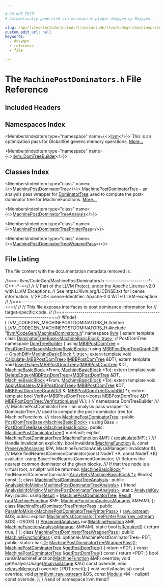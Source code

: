 ```yaml
---

# DO NOT EDIT!
# Automatically generated via docusaurus-plugin-doxygen by Doxygen.

slug: /api/files/include/include/llvm/include/llvm/codegen/machinepostdominators-h
custom_edit_url: null
keywords:
  - doxygen
  - reference
  - file

---
```





# The `MachinePostDominators.h` File Reference

<DoxygenPage pluginConfig={pluginConfig}>



## Included Headers

<IncludesList>
<IncludesListItem
  filePath="llvm/CodeGen/MachineDominators.h"
  permalink="/docs/api/files/include/include/llvm/include/llvm/codegen/machinedominators-h"
  isLocal="true" />
</IncludesList>

## Namespaces Index

<MembersIndex>

<MembersIndexItem
  type="namespace"
  name={<><a href="/docs/api/namespaces/llvm">llvm</a></>}>
This is an optimization pass for GlobalISel generic memory operations. <a href="/docs/api/namespaces/llvm/#details">More...</a>
</MembersIndexItem>

<MembersIndexItem
  type="namespace"
  name={<><a href="/docs/api/namespaces/llvm/domtreebuilder">llvm::DomTreeBuilder</a></>}>
</MembersIndexItem>

</MembersIndex>

## Classes Index

<MembersIndex>

<MembersIndexItem
  type="class"
  name={<><a href="/docs/api/classes/llvm/machinepostdominatortree">MachinePostDominatorTree</a></>}>
<a href="/docs/api/classes/llvm/machinepostdominatortree">MachinePostDominatorTree</a> - an analysis pass wrapper for <a href="/docs/api/classes/llvm/dominatortree">DominatorTree</a> used to compute the post-dominator tree for MachineFunctions. <a href="/docs/api/classes/llvm/machinepostdominatortree/#details">More...</a>
</MembersIndexItem>

<MembersIndexItem
  type="class"
  name={<><a href="/docs/api/classes/llvm/machinepostdominatortreeanalysis">MachinePostDominatorTreeAnalysis</a></>}>
</MembersIndexItem>

<MembersIndexItem
  type="class"
  name={<><a href="/docs/api/classes/llvm/machinepostdominatortreeprinterpass">MachinePostDominatorTreePrinterPass</a></>}>
</MembersIndexItem>

<MembersIndexItem
  type="class"
  name={<><a href="/docs/api/classes/llvm/machinepostdominatortreewrapperpass">MachinePostDominatorTreeWrapperPass</a></>}>
</MembersIndexItem>

</MembersIndex>


## File Listing

The file content with the documentation metadata removed is:

<ProgramListing>

<Link id="l00001" /><CodeLine lineNumber="1"><Highlight kind="comment">//===- llvm/CodeGen/MachinePostDominators.h ----------------------&#42;- C++ -&#42;-==//</Highlight><Highlight kind="normal"></Highlight></CodeLine>
<Link id="l00002" /><CodeLine lineNumber="2"><Highlight kind="normal"></Highlight><Highlight kind="comment">//</Highlight><Highlight kind="normal"></Highlight></CodeLine>
<Link id="l00003" /><CodeLine lineNumber="3"><Highlight kind="normal"></Highlight><Highlight kind="comment">// Part of the LLVM Project, under the Apache License v2.0 with LLVM Exceptions.</Highlight><Highlight kind="normal"></Highlight></CodeLine>
<Link id="l00004" /><CodeLine lineNumber="4"><Highlight kind="normal"></Highlight><Highlight kind="comment">// See https://llvm.org/LICENSE.txt for license information.</Highlight><Highlight kind="normal"></Highlight></CodeLine>
<Link id="l00005" /><CodeLine lineNumber="5"><Highlight kind="normal"></Highlight><Highlight kind="comment">// SPDX-License-Identifier: Apache-2.0 WITH LLVM-exception</Highlight><Highlight kind="normal"></Highlight></CodeLine>
<Link id="l00006" /><CodeLine lineNumber="6"><Highlight kind="normal"></Highlight><Highlight kind="comment">//</Highlight><Highlight kind="normal"></Highlight></CodeLine>
<Link id="l00007" /><CodeLine lineNumber="7"><Highlight kind="normal"></Highlight><Highlight kind="comment">//===----------------------------------------------------------------------===//</Highlight><Highlight kind="normal"></Highlight></CodeLine>
<Link id="l00008" /><CodeLine lineNumber="8"><Highlight kind="normal"></Highlight><Highlight kind="comment">//</Highlight><Highlight kind="normal"></Highlight></CodeLine>
<Link id="l00009" /><CodeLine lineNumber="9"><Highlight kind="normal"></Highlight><Highlight kind="comment">// This file exposes interfaces to post dominance information for</Highlight><Highlight kind="normal"></Highlight></CodeLine>
<Link id="l00010" /><CodeLine lineNumber="10"><Highlight kind="normal"></Highlight><Highlight kind="comment">// target-specific code.</Highlight><Highlight kind="normal"></Highlight></CodeLine>
<Link id="l00011" /><CodeLine lineNumber="11"><Highlight kind="normal"></Highlight><Highlight kind="comment">//</Highlight><Highlight kind="normal"></Highlight></CodeLine>
<Link id="l00012" /><CodeLine lineNumber="12"><Highlight kind="normal"></Highlight><Highlight kind="comment">//===----------------------------------------------------------------------===//</Highlight><Highlight kind="normal"></Highlight></CodeLine>
<Link id="l00013" /><CodeLine lineNumber="13"><Highlight kind="normal"></Highlight></CodeLine>
<Link id="l00014" /><CodeLine lineNumber="14"><Highlight kind="normal"></Highlight><Highlight kind="preprocessor">#ifndef LLVM&#95;CODEGEN&#95;MACHINEPOSTDOMINATORS&#95;H</Highlight><Highlight kind="normal"></Highlight></CodeLine>
<Link id="l00015" /><CodeLine lineNumber="15"><Highlight kind="normal"></Highlight><Highlight kind="preprocessor">#define LLVM&#95;CODEGEN&#95;MACHINEPOSTDOMINATORS&#95;H</Highlight><Highlight kind="normal"></Highlight></CodeLine>
<Link id="l00016" /><CodeLine lineNumber="16"><Highlight kind="normal"></Highlight></CodeLine>
<Link id="l00017" /><CodeLine lineNumber="17"><Highlight kind="normal"></Highlight><Highlight kind="preprocessor">#include &quot;<a href="/docs/api/files/include/include/llvm/include/llvm/codegen/machinedominators-h">llvm/CodeGen/MachineDominators.h</a>&quot;</Highlight><Highlight kind="normal"></Highlight></CodeLine>
<Link id="l00018" /><CodeLine lineNumber="18"><Highlight kind="normal"></Highlight></CodeLine>
<Link id="l00019" /><CodeLine lineNumber="19"><Highlight kind="normal"></Highlight><Highlight kind="keyword">namespace </Highlight><Highlight kind="normal"><a href="/docs/api/namespaces/llvm">llvm</a> &#123;</Highlight></CodeLine>
<Link id="l00020" /><CodeLine lineNumber="20"><Highlight kind="normal"></Highlight></CodeLine>
<Link id="l00021" /><CodeLine lineNumber="21"><Highlight kind="normal"></Highlight><Highlight kind="keyword">extern</Highlight><Highlight kind="normal"> </Highlight><Highlight kind="keyword">template</Highlight><Highlight kind="normal"> </Highlight><Highlight kind="keyword">class </Highlight><Highlight kind="normal"><a href="/docs/api/classes/llvm/dominatortreebase">DominatorTreeBase&lt;MachineBasicBlock, true&gt;</a>; </Highlight><Highlight kind="comment">// PostDomTree</Highlight><Highlight kind="normal"></Highlight></CodeLine>
<Link id="l00022" /><CodeLine lineNumber="22"><Highlight kind="normal"></Highlight></CodeLine>
<Link id="l00023" /><CodeLine lineNumber="23"><Highlight kind="normal"></Highlight><Highlight kind="keyword">namespace </Highlight><Highlight kind="normal"><a href="/docs/api/namespaces/llvm/domtreebuilder">DomTreeBuilder</a> &#123;</Highlight></CodeLine>
<Link id="l00024" /><CodeLine lineNumber="24" lineLink="/docs/api/namespaces/llvm/domtreebuilder/#abb8afc64e82a69f280b2c140f5970ad3"><Highlight kind="normal"></Highlight><Highlight kind="keyword">using </Highlight><Highlight kind="normal"><a href="/docs/api/namespaces/llvm/domtreebuilder/#abb8afc64e82a69f280b2c140f5970ad3">MBBPostDomTree</a> = <a href="/docs/api/namespaces/llvm/#a42a6aebb3458a7c7e43d89338c1a6816">PostDomTreeBase&lt;MachineBasicBlock&gt;</a>;</Highlight></CodeLine>
<Link id="l00025" /><CodeLine lineNumber="25" lineLink="/docs/api/namespaces/llvm/domtreebuilder/#a89d2d339de9a1ba83a5846fbb670fdc0"><Highlight kind="normal"></Highlight><Highlight kind="keyword">using </Highlight><Highlight kind="normal"><a href="/docs/api/namespaces/llvm/domtreebuilder/#a89d2d339de9a1ba83a5846fbb670fdc0">MBBPostDomTreeGraphDiff</a> = <a href="/docs/api/classes/llvm/graphdiff">GraphDiff&lt;MachineBasicBlock &#42;, true&gt;</a>;</Highlight></CodeLine>
<Link id="l00026" /><CodeLine lineNumber="26"><Highlight kind="normal"></Highlight></CodeLine>
<Link id="l00027" /><CodeLine lineNumber="27" lineLink="/docs/api/namespaces/llvm/domtreebuilder/#a9a29e77e1f177cf87eb4c699b54a78ad"><Highlight kind="normal"></Highlight><Highlight kind="keyword">extern</Highlight><Highlight kind="normal"> </Highlight><Highlight kind="keyword">template</Highlight><Highlight kind="normal"> </Highlight><Highlight kind="keywordtype">void</Highlight><Highlight kind="normal"> <a href="/docs/api/namespaces/llvm/domtreebuilder/#a73e198fec8305bc64938bc784a8f0d1c">Calculate&lt;MBBPostDomTree&gt;</a>(<a href="/docs/api/namespaces/llvm/domtreebuilder/#abb8afc64e82a69f280b2c140f5970ad3">MBBPostDomTree</a> &amp;DT);</Highlight></CodeLine>
<Link id="l00028" /><CodeLine lineNumber="28" lineLink="/docs/api/namespaces/llvm/domtreebuilder/#a96265f1ebb19092c2113c1c36194eefa"><Highlight kind="normal"></Highlight><Highlight kind="keyword">extern</Highlight><Highlight kind="normal"> </Highlight><Highlight kind="keyword">template</Highlight><Highlight kind="normal"> </Highlight><Highlight kind="keywordtype">void</Highlight><Highlight kind="normal"> <a href="/docs/api/namespaces/llvm/domtreebuilder/#ab5e2b97e90221527d92449f4ac5159f6">InsertEdge&lt;MBBPostDomTree&gt;</a>(<a href="/docs/api/namespaces/llvm/domtreebuilder/#abb8afc64e82a69f280b2c140f5970ad3">MBBPostDomTree</a> &amp;DT,</Highlight></CodeLine>
<Link id="l00029" /><CodeLine lineNumber="29"><Highlight kind="normal">                                                <a href="/docs/api/classes/llvm/machinebasicblock">MachineBasicBlock</a> &#42;From,</Highlight></CodeLine>
<Link id="l00030" /><CodeLine lineNumber="30"><Highlight kind="normal">                                                <a href="/docs/api/classes/llvm/machinebasicblock">MachineBasicBlock</a> &#42;To);</Highlight></CodeLine>
<Link id="l00031" /><CodeLine lineNumber="31" lineLink="/docs/api/namespaces/llvm/domtreebuilder/#a3f78bc73a2657e5aec01426b43999eee"><Highlight kind="normal"></Highlight><Highlight kind="keyword">extern</Highlight><Highlight kind="normal"> </Highlight><Highlight kind="keyword">template</Highlight><Highlight kind="normal"> </Highlight><Highlight kind="keywordtype">void</Highlight><Highlight kind="normal"> <a href="/docs/api/namespaces/llvm/domtreebuilder/#a70aa6f22ccb403c6b716d03783275dfd">DeleteEdge&lt;MBBPostDomTree&gt;</a>(<a href="/docs/api/namespaces/llvm/domtreebuilder/#abb8afc64e82a69f280b2c140f5970ad3">MBBPostDomTree</a> &amp;DT,</Highlight></CodeLine>
<Link id="l00032" /><CodeLine lineNumber="32"><Highlight kind="normal">                                                <a href="/docs/api/classes/llvm/machinebasicblock">MachineBasicBlock</a> &#42;From,</Highlight></CodeLine>
<Link id="l00033" /><CodeLine lineNumber="33"><Highlight kind="normal">                                                <a href="/docs/api/classes/llvm/machinebasicblock">MachineBasicBlock</a> &#42;To);</Highlight></CodeLine>
<Link id="l00034" /><CodeLine lineNumber="34" lineLink="/docs/api/namespaces/llvm/domtreebuilder/#a01ea174d1b698fdebe265d67e9779506"><Highlight kind="normal"></Highlight><Highlight kind="keyword">extern</Highlight><Highlight kind="normal"> </Highlight><Highlight kind="keyword">template</Highlight><Highlight kind="normal"> </Highlight><Highlight kind="keywordtype">void</Highlight><Highlight kind="normal"> <a href="/docs/api/namespaces/llvm/domtreebuilder/#a938230b97505e69266ab1f8ac0eb5db7">ApplyUpdates&lt;MBBPostDomTree&gt;</a>(<a href="/docs/api/namespaces/llvm/domtreebuilder/#abb8afc64e82a69f280b2c140f5970ad3">MBBPostDomTree</a> &amp;DT,</Highlight></CodeLine>
<Link id="l00035" /><CodeLine lineNumber="35"><Highlight kind="normal">                                                  <a href="/docs/api/namespaces/llvm/domtreebuilder/#a89d2d339de9a1ba83a5846fbb670fdc0">MBBPostDomTreeGraphDiff</a> &amp;,</Highlight></CodeLine>
<Link id="l00036" /><CodeLine lineNumber="36"><Highlight kind="normal">                                                  <a href="/docs/api/namespaces/llvm/domtreebuilder/#a89d2d339de9a1ba83a5846fbb670fdc0">MBBPostDomTreeGraphDiff</a> &#42;);</Highlight></CodeLine>
<Link id="l00037" /><CodeLine lineNumber="37" lineLink="/docs/api/namespaces/llvm/domtreebuilder/#af28b2ee35845fe578c45762a804b38d3"><Highlight kind="normal"></Highlight><Highlight kind="keyword">extern</Highlight><Highlight kind="normal"> </Highlight><Highlight kind="keyword">template</Highlight><Highlight kind="normal"> </Highlight><Highlight kind="keywordtype">bool</Highlight><Highlight kind="normal"></Highlight></CodeLine>
<Link id="l00038" /><CodeLine lineNumber="38"><Highlight kind="normal"><a href="/docs/api/namespaces/llvm/domtreebuilder/#a1348bf219185f1a9896e890ab4c2061d">Verify&lt;MBBPostDomTree&gt;</a>(</Highlight><Highlight kind="keyword">const</Highlight><Highlight kind="normal"> <a href="/docs/api/namespaces/llvm/domtreebuilder/#abb8afc64e82a69f280b2c140f5970ad3">MBBPostDomTree</a> &amp;DT,</Highlight></CodeLine>
<Link id="l00039" /><CodeLine lineNumber="39"><Highlight kind="normal">                       <a href="/docs/api/classes/llvm/dominatortreebase/#aad6e57a3b7c184bded15b616e790781f">MBBPostDomTree::VerificationLevel</a> VL);</Highlight></CodeLine>
<Link id="l00040" /><CodeLine lineNumber="40"><Highlight kind="normal">&#125; </Highlight><Highlight kind="comment">// namespace DomTreeBuilder</Highlight><Highlight kind="normal"></Highlight></CodeLine>
<Link id="l00041" /><CodeLine lineNumber="41"><Highlight kind="normal"></Highlight><Highlight kind="comment"></Highlight></CodeLine>
<Link id="l00042" /><CodeLine lineNumber="42"><Highlight kind="comment">///</Highlight></CodeLine>
<Link id="l00043" /><CodeLine lineNumber="43"><Highlight kind="comment">/// MachinePostDominatorTree - an analysis pass wrapper for DominatorTree</Highlight></CodeLine>
<Link id="l00044" /><CodeLine lineNumber="44"><Highlight kind="comment">/// used to compute the post-dominator tree for MachineFunctions.</Highlight></CodeLine>
<Link id="l00045" /><CodeLine lineNumber="45"><Highlight kind="comment">///</Highlight><Highlight kind="normal"></Highlight></CodeLine>
<Link id="l00046" /><CodeLine lineNumber="46" lineLink="/docs/api/classes/llvm/machinepostdominatortree"><Highlight kind="normal"></Highlight><Highlight kind="keyword">class </Highlight><Highlight kind="normal"><a href="/docs/api/classes/llvm/machinepostdominatortree/#aa5f3d17a1ba40b49d2940798f2067783">MachinePostDominatorTree</a> : </Highlight><Highlight kind="keyword">public</Highlight><Highlight kind="normal"> <a href="/docs/api/namespaces/llvm/#a42a6aebb3458a7c7e43d89338c1a6816">PostDomTreeBase&lt;MachineBasicBlock&gt;</a> &#123;</Highlight></CodeLine>
<Link id="l00047" /><CodeLine lineNumber="47"><Highlight kind="normal">  </Highlight><Highlight kind="keyword">using </Highlight><Highlight kind="normal">Base = <a href="/docs/api/namespaces/llvm/#a42a6aebb3458a7c7e43d89338c1a6816">PostDomTreeBase&lt;MachineBasicBlock&gt;</a>;</Highlight></CodeLine>
<Link id="l00048" /><CodeLine lineNumber="48"><Highlight kind="normal"></Highlight></CodeLine>
<Link id="l00049" /><CodeLine lineNumber="49"><Highlight kind="normal"></Highlight><Highlight kind="keyword">public</Highlight><Highlight kind="normal">:</Highlight></CodeLine>
<Link id="l00050" /><CodeLine lineNumber="50" lineLink="/docs/api/classes/llvm/machinepostdominatortree/#aa5f3d17a1ba40b49d2940798f2067783"><Highlight kind="normal">  <a href="/docs/api/classes/llvm/machinepostdominatortree/#aa5f3d17a1ba40b49d2940798f2067783">MachinePostDominatorTree</a>() = </Highlight><Highlight kind="keywordflow">default</Highlight><Highlight kind="normal">;</Highlight></CodeLine>
<Link id="l00051" /><CodeLine lineNumber="51"><Highlight kind="normal"></Highlight></CodeLine>
<Link id="l00052" /><CodeLine lineNumber="52" lineLink="/docs/api/classes/llvm/machinepostdominatortree/#a5890d0e4bf27bee6a8234f356febd92f"><Highlight kind="normal">  </Highlight><Highlight kind="keyword">explicit</Highlight><Highlight kind="normal"> <a href="/docs/api/classes/llvm/machinepostdominatortree/#a5890d0e4bf27bee6a8234f356febd92f">MachinePostDominatorTree</a>(<a href="/docs/api/classes/llvm/machinefunction">MachineFunction</a> &amp;MF) &#123; <a href="/docs/api/classes/llvm/dominatortreebase/#aa0641ae965656ff9988d67a35140e4d9">recalculate</a>(MF); &#125;</Highlight></CodeLine>
<Link id="l00053" /><CodeLine lineNumber="53"><Highlight kind="normal"></Highlight><Highlight kind="comment"></Highlight></CodeLine>
<Link id="l00054" /><CodeLine lineNumber="54"><Highlight kind="comment">  /// Handle invalidation explicitly.</Highlight><Highlight kind="normal"></Highlight></CodeLine>
<Link id="l00055" /><CodeLine lineNumber="55"><Highlight kind="normal">  </Highlight><Highlight kind="keywordtype">bool</Highlight><Highlight kind="normal"> invalidate(<a href="/docs/api/classes/llvm/machinefunction">MachineFunction</a> &amp;, </Highlight><Highlight kind="keyword">const</Highlight><Highlight kind="normal"> <a href="/docs/api/classes/llvm/preservedanalyses">PreservedAnalyses</a> &amp;PA,</Highlight></CodeLine>
<Link id="l00056" /><CodeLine lineNumber="56"><Highlight kind="normal">                  MachineFunctionAnalysisManager::Invalidator &amp;);</Highlight></CodeLine>
<Link id="l00057" /><CodeLine lineNumber="57"><Highlight kind="normal"></Highlight><Highlight kind="comment"></Highlight></CodeLine>
<Link id="l00058" /><CodeLine lineNumber="58"><Highlight kind="comment">  /// Make findNearestCommonDominator(const NodeT &#42;A, const NodeT &#42;B) available.</Highlight><Highlight kind="normal"></Highlight></CodeLine>
<Link id="l00059" /><CodeLine lineNumber="59"><Highlight kind="normal">  </Highlight><Highlight kind="keyword">using </Highlight><Highlight kind="normal">Base::findNearestCommonDominator;</Highlight></CodeLine>
<Link id="l00060" /><CodeLine lineNumber="60"><Highlight kind="normal"></Highlight><Highlight kind="comment"></Highlight></CodeLine>
<Link id="l00061" /><CodeLine lineNumber="61"><Highlight kind="comment">  /// Returns the nearest common dominator of the given blocks.</Highlight></CodeLine>
<Link id="l00062" /><CodeLine lineNumber="62"><Highlight kind="comment">  /// If that tree node is a virtual root, a nullptr will be returned.</Highlight><Highlight kind="normal"></Highlight></CodeLine>
<Link id="l00063" /><CodeLine lineNumber="63"><Highlight kind="normal">  <a href="/docs/api/classes/llvm/machinebasicblock">MachineBasicBlock</a> &#42;</Highlight></CodeLine>
<Link id="l00064" /><CodeLine lineNumber="64"><Highlight kind="normal">  findNearestCommonDominator(<a href="/docs/api/classes/llvm/arrayref">ArrayRef&lt;MachineBasicBlock &#42;&gt;</a> Blocks) </Highlight><Highlight kind="keyword">const</Highlight><Highlight kind="normal">;</Highlight></CodeLine>
<Link id="l00065" /><CodeLine lineNumber="65"><Highlight kind="normal">&#125;;</Highlight></CodeLine>
<Link id="l00066" /><CodeLine lineNumber="66"><Highlight kind="normal"></Highlight></CodeLine>
<Link id="l00067" /><CodeLine lineNumber="67" lineLink="/docs/api/classes/llvm/machinepostdominatortreeanalysis"><Highlight kind="normal"></Highlight><Highlight kind="keyword">class </Highlight><Highlight kind="normal"><a href="/docs/api/classes/llvm/machinepostdominatortreeanalysis">MachinePostDominatorTreeAnalysis</a></Highlight></CodeLine>
<Link id="l00068" /><CodeLine lineNumber="68"><Highlight kind="normal">    : </Highlight><Highlight kind="keyword">public</Highlight><Highlight kind="normal"> <a href="/docs/api/structs/llvm/analysisinfomixin">AnalysisInfoMixin&lt;MachinePostDominatorTreeAnalysis&gt;</a> &#123;</Highlight></CodeLine>
<Link id="l00069" /><CodeLine lineNumber="69"><Highlight kind="normal">  </Highlight><Highlight kind="keyword">friend</Highlight><Highlight kind="normal"> <a href="/docs/api/structs/llvm/analysisinfomixin">AnalysisInfoMixin&lt;MachinePostDominatorTreeAnalysis&gt;</a>;</Highlight></CodeLine>
<Link id="l00070" /><CodeLine lineNumber="70"><Highlight kind="normal"></Highlight></CodeLine>
<Link id="l00071" /><CodeLine lineNumber="71"><Highlight kind="normal">  </Highlight><Highlight kind="keyword">static</Highlight><Highlight kind="normal"> <a href="/docs/api/structs/llvm/analysiskey">AnalysisKey</a> Key;</Highlight></CodeLine>
<Link id="l00072" /><CodeLine lineNumber="72"><Highlight kind="normal"></Highlight></CodeLine>
<Link id="l00073" /><CodeLine lineNumber="73"><Highlight kind="normal"></Highlight><Highlight kind="keyword">public</Highlight><Highlight kind="normal">:</Highlight></CodeLine>
<Link id="l00074" /><CodeLine lineNumber="74" lineLink="/docs/api/classes/llvm/machinepostdominatortreeanalysis/#abab408a457d20b9704bc4a52f6fa0212"><Highlight kind="normal">  </Highlight><Highlight kind="keyword">using </Highlight><Highlight kind="normal"><a href="/docs/api/classes/llvm/machinepostdominatortreeanalysis/#abab408a457d20b9704bc4a52f6fa0212">Result</a> = <a href="/docs/api/classes/llvm/machinepostdominatortree">MachinePostDominatorTree</a>;</Highlight></CodeLine>
<Link id="l00075" /><CodeLine lineNumber="75"><Highlight kind="normal"></Highlight></CodeLine>
<Link id="l00076" /><CodeLine lineNumber="76"><Highlight kind="normal">  <a href="/docs/api/classes/llvm/machinepostdominatortreeanalysis/#abab408a457d20b9704bc4a52f6fa0212">Result</a> <a href="/docs/api/classes/llvm/machinepostdominatortreeanalysis/#af442dace8b4c59334dc0bfff46a15458">run</a>(<a href="/docs/api/classes/llvm/machinefunction">MachineFunction</a> &amp;MF, <a href="/docs/api/namespaces/llvm/#a064825a8817522ca733ac413a7122d36">MachineFunctionAnalysisManager</a> &amp;MFAM);</Highlight></CodeLine>
<Link id="l00077" /><CodeLine lineNumber="77"><Highlight kind="normal">&#125;;</Highlight></CodeLine>
<Link id="l00078" /><CodeLine lineNumber="78"><Highlight kind="normal"></Highlight></CodeLine>
<Link id="l00079" /><CodeLine lineNumber="79" lineLink="/docs/api/classes/llvm/machinepostdominatortreeprinterpass"><Highlight kind="normal"></Highlight><Highlight kind="keyword">class </Highlight><Highlight kind="normal"><a href="/docs/api/classes/llvm/machinepostdominatortreeprinterpass/#a4500db54fa3b372bcb3c349e46354904">MachinePostDominatorTreePrinterPass</a></Highlight></CodeLine>
<Link id="l00080" /><CodeLine lineNumber="80"><Highlight kind="normal">    : </Highlight><Highlight kind="keyword">public</Highlight><Highlight kind="normal"> <a href="/docs/api/structs/llvm/passinfomixin">PassInfoMixin&lt;MachinePostDominatorTreePrinterPass&gt;</a> &#123;</Highlight></CodeLine>
<Link id="l00081" /><CodeLine lineNumber="81"><Highlight kind="normal">  <a href="/docs/api/classes/llvm/raw-ostream">raw&#95;ostream</a> &amp;OS;</Highlight></CodeLine>
<Link id="l00082" /><CodeLine lineNumber="82"><Highlight kind="normal"></Highlight></CodeLine>
<Link id="l00083" /><CodeLine lineNumber="83"><Highlight kind="normal"></Highlight><Highlight kind="keyword">public</Highlight><Highlight kind="normal">:</Highlight></CodeLine>
<Link id="l00084" /><CodeLine lineNumber="84" lineLink="/docs/api/classes/llvm/machinepostdominatortreeprinterpass/#a4500db54fa3b372bcb3c349e46354904"><Highlight kind="normal">  </Highlight><Highlight kind="keyword">explicit</Highlight><Highlight kind="normal"> <a href="/docs/api/classes/llvm/machinepostdominatortreeprinterpass/#a4500db54fa3b372bcb3c349e46354904">MachinePostDominatorTreePrinterPass</a>(<a href="/docs/api/classes/llvm/raw-ostream">raw&#95;ostream</a> &amp;OS) : OS(OS) &#123;&#125;</Highlight></CodeLine>
<Link id="l00085" /><CodeLine lineNumber="85"><Highlight kind="normal">  <a href="/docs/api/classes/llvm/preservedanalyses">PreservedAnalyses</a> run(<a href="/docs/api/classes/llvm/machinefunction">MachineFunction</a> &amp;MF,</Highlight></CodeLine>
<Link id="l00086" /><CodeLine lineNumber="86"><Highlight kind="normal">                        <a href="/docs/api/namespaces/llvm/#a064825a8817522ca733ac413a7122d36">MachineFunctionAnalysisManager</a> &amp;MFAM);</Highlight></CodeLine>
<Link id="l00087" /><CodeLine lineNumber="87" lineLink="/docs/api/classes/llvm/machinepostdominatortreeprinterpass/#a6035f6df7c2d352b7f5b4a375bdcf119"><Highlight kind="normal">  </Highlight><Highlight kind="keyword">static</Highlight><Highlight kind="normal"> </Highlight><Highlight kind="keywordtype">bool</Highlight><Highlight kind="normal"> <a href="/docs/api/classes/llvm/machinepostdominatortreeprinterpass/#a6035f6df7c2d352b7f5b4a375bdcf119">isRequired</a>() &#123; </Highlight><Highlight kind="keywordflow">return</Highlight><Highlight kind="normal"> </Highlight><Highlight kind="keyword">true</Highlight><Highlight kind="normal">; &#125;</Highlight></CodeLine>
<Link id="l00088" /><CodeLine lineNumber="88"><Highlight kind="normal">&#125;;</Highlight></CodeLine>
<Link id="l00089" /><CodeLine lineNumber="89"><Highlight kind="normal"></Highlight></CodeLine>
<Link id="l00090" /><CodeLine lineNumber="90" lineLink="/docs/api/classes/llvm/machinepostdominatortreewrapperpass"><Highlight kind="normal"></Highlight><Highlight kind="keyword">class </Highlight><Highlight kind="normal"><a href="/docs/api/classes/llvm/machinepostdominatortreewrapperpass/#a6d422b50508f80c790132d825fcb73f6">MachinePostDominatorTreeWrapperPass</a> : </Highlight><Highlight kind="keyword">public</Highlight><Highlight kind="normal"> <a href="/docs/api/classes/llvm/machinefunctionpass/#a29c81d2386f4a727c6d33413807530c8">MachineFunctionPass</a> &#123;</Highlight></CodeLine>
<Link id="l00091" /><CodeLine lineNumber="91"><Highlight kind="normal">  std::optional&lt;MachinePostDominatorTree&gt; PDT;</Highlight></CodeLine>
<Link id="l00092" /><CodeLine lineNumber="92"><Highlight kind="normal"></Highlight></CodeLine>
<Link id="l00093" /><CodeLine lineNumber="93"><Highlight kind="normal"></Highlight><Highlight kind="keyword">public</Highlight><Highlight kind="normal">:</Highlight></CodeLine>
<Link id="l00094" /><CodeLine lineNumber="94" lineLink="/docs/api/classes/llvm/machinepostdominatortreewrapperpass/#a5ca5dcb83b004316187f4e1a9e572309"><Highlight kind="normal">  </Highlight><Highlight kind="keyword">static</Highlight><Highlight kind="normal"> </Highlight><Highlight kind="keywordtype">char</Highlight><Highlight kind="normal"> <a href="/docs/api/classes/llvm/machinepostdominatortreewrapperpass/#a5ca5dcb83b004316187f4e1a9e572309">ID</a>;</Highlight></CodeLine>
<Link id="l00095" /><CodeLine lineNumber="95"><Highlight kind="normal"></Highlight></CodeLine>
<Link id="l00096" /><CodeLine lineNumber="96" lineLink="/docs/api/classes/llvm/machinepostdominatortreewrapperpass/#a6d422b50508f80c790132d825fcb73f6"><Highlight kind="normal">  <a href="/docs/api/classes/llvm/machinepostdominatortreewrapperpass/#a6d422b50508f80c790132d825fcb73f6">MachinePostDominatorTreeWrapperPass</a>();</Highlight></CodeLine>
<Link id="l00097" /><CodeLine lineNumber="97"><Highlight kind="normal"></Highlight></CodeLine>
<Link id="l00098" /><CodeLine lineNumber="98" lineLink="/docs/api/classes/llvm/machinepostdominatortreewrapperpass/#ac7182bbdc456f6b5e5273d327b2df4aa"><Highlight kind="normal">  <a href="/docs/api/classes/llvm/machinepostdominatortree">MachinePostDominatorTree</a> &amp;<a href="/docs/api/classes/llvm/machinepostdominatortreewrapperpass/#ac7182bbdc456f6b5e5273d327b2df4aa">getPostDomTree</a>() &#123; </Highlight><Highlight kind="keywordflow">return</Highlight><Highlight kind="normal"> &#42;PDT; &#125;</Highlight></CodeLine>
<Link id="l00099" /><CodeLine lineNumber="99" lineLink="/docs/api/classes/llvm/machinepostdominatortreewrapperpass/#a06d23dc3f37ee6ee7b48870a507c5572"><Highlight kind="normal">  </Highlight><Highlight kind="keyword">const</Highlight><Highlight kind="normal"> <a href="/docs/api/classes/llvm/machinepostdominatortree">MachinePostDominatorTree</a> &amp;<a href="/docs/api/classes/llvm/machinepostdominatortreewrapperpass/#a06d23dc3f37ee6ee7b48870a507c5572">getPostDomTree</a>()</Highlight><Highlight kind="keyword"> const </Highlight><Highlight kind="normal">&#123; </Highlight><Highlight kind="keywordflow">return</Highlight><Highlight kind="normal"> &#42;PDT; &#125;</Highlight></CodeLine>
<Link id="l00100" /><CodeLine lineNumber="100"><Highlight kind="normal"></Highlight></CodeLine>
<Link id="l00101" /><CodeLine lineNumber="101"><Highlight kind="normal">  </Highlight><Highlight kind="keywordtype">bool</Highlight><Highlight kind="normal"> runOnMachineFunction(<a href="/docs/api/classes/llvm/machinefunction">MachineFunction</a> &amp;MF) </Highlight><Highlight kind="keyword">override</Highlight><Highlight kind="normal">;</Highlight></CodeLine>
<Link id="l00102" /><CodeLine lineNumber="102"><Highlight kind="normal">  </Highlight><Highlight kind="keywordtype">void</Highlight><Highlight kind="normal"> getAnalysisUsage(<a href="/docs/api/classes/llvm/analysisusage">AnalysisUsage</a> &amp;AU) </Highlight><Highlight kind="keyword">const override</Highlight><Highlight kind="normal">;</Highlight></CodeLine>
<Link id="l00103" /><CodeLine lineNumber="103" lineLink="/docs/api/classes/llvm/machinepostdominatortreewrapperpass/#abba24c87506dda1224aac5a467bddba7"><Highlight kind="normal">  </Highlight><Highlight kind="keywordtype">void</Highlight><Highlight kind="normal"> <a href="/docs/api/classes/llvm/machinepostdominatortreewrapperpass/#abba24c87506dda1224aac5a467bddba7">releaseMemory</a>()</Highlight><Highlight kind="keyword"> override </Highlight><Highlight kind="normal">&#123; PDT.reset(); &#125;</Highlight></CodeLine>
<Link id="l00104" /><CodeLine lineNumber="104"><Highlight kind="normal">  </Highlight><Highlight kind="keywordtype">void</Highlight><Highlight kind="normal"> verifyAnalysis() </Highlight><Highlight kind="keyword">const override</Highlight><Highlight kind="normal">;</Highlight></CodeLine>
<Link id="l00105" /><CodeLine lineNumber="105"><Highlight kind="normal">  </Highlight><Highlight kind="keywordtype">void</Highlight><Highlight kind="normal"> <a href="/docs/api/namespaces/llvm/#a50bf746ca1858c0e272e3a802fc27942">print</a>(<a href="/docs/api/classes/llvm/raw-ostream">llvm::raw&#95;ostream</a> &amp;OS, </Highlight><Highlight kind="keyword">const</Highlight><Highlight kind="normal"> <a href="/docs/api/classes/llvm/module">Module</a> &#42;M = </Highlight><Highlight kind="keyword">nullptr</Highlight><Highlight kind="normal">) </Highlight><Highlight kind="keyword">const override</Highlight><Highlight kind="normal">;</Highlight></CodeLine>
<Link id="l00106" /><CodeLine lineNumber="106"><Highlight kind="normal">&#125;;</Highlight></CodeLine>
<Link id="l00107" /><CodeLine lineNumber="107"><Highlight kind="normal">&#125; </Highlight><Highlight kind="comment">//end of namespace llvm</Highlight><Highlight kind="normal"></Highlight></CodeLine>
<Link id="l00108" /><CodeLine lineNumber="108"><Highlight kind="normal"></Highlight></CodeLine>
<Link id="l00109" /><CodeLine lineNumber="109"><Highlight kind="normal"></Highlight><Highlight kind="preprocessor">#endif</Highlight></CodeLine>

</ProgramListing>

</DoxygenPage>
